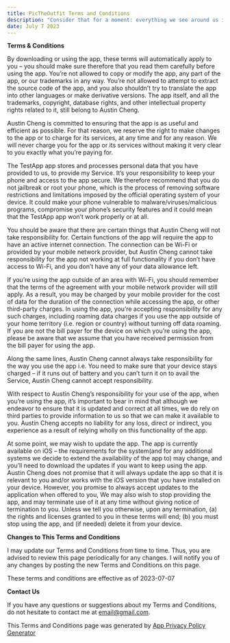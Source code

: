 ```yaml
---
title: PicTheOutfit Terms and Conditions
description: "Consider that for a moment: everything we see around us is assumed to have had a cause and is contingent upon."
date: July 7 2023
---
```


**Terms & Conditions**

By downloading or using the app, these terms will automatically apply to you – you should make sure therefore that you read them carefully before using the app. You’re not allowed to copy or modify the app, any part of the app, or our trademarks in any way. You’re not allowed to attempt to extract the source code of the app, and you also shouldn’t try to translate the app into other languages or make derivative versions. The app itself, and all the trademarks, copyright, database rights, and other intellectual property rights related to it, still belong to Austin Cheng.

Austin Cheng is committed to ensuring that the app is as useful and efficient as possible. For that reason, we reserve the right to make changes to the app or to charge for its services, at any time and for any reason. We will never charge you for the app or its services without making it very clear to you exactly what you’re paying for.

The TestApp app stores and processes personal data that you have provided to us, to provide my Service. It’s your responsibility to keep your phone and access to the app secure. We therefore recommend that you do not jailbreak or root your phone, which is the process of removing software restrictions and limitations imposed by the official operating system of your device. It could make your phone vulnerable to malware/viruses/malicious programs, compromise your phone’s security features and it could mean that the TestApp app won’t work properly or at all.

You should be aware that there are certain things that Austin Cheng will not take responsibility for. Certain functions of the app will require the app to have an active internet connection. The connection can be Wi-Fi or provided by your mobile network provider, but Austin Cheng cannot take responsibility for the app not working at full functionality if you don’t have access to Wi-Fi, and you don’t have any of your data allowance left.

If you’re using the app outside of an area with Wi-Fi, you should remember that the terms of the agreement with your mobile network provider will still apply. As a result, you may be charged by your mobile provider for the cost of data for the duration of the connection while accessing the app, or other third-party charges. In using the app, you’re accepting responsibility for any such charges, including roaming data charges if you use the app outside of your home territory (i.e. region or country) without turning off data roaming. If you are not the bill payer for the device on which you’re using the app, please be aware that we assume that you have received permission from the bill payer for using the app.

Along the same lines, Austin Cheng cannot always take responsibility for the way you use the app i.e. You need to make sure that your device stays charged – if it runs out of battery and you can’t turn it on to avail the Service, Austin Cheng cannot accept responsibility.

With respect to Austin Cheng’s responsibility for your use of the app, when you’re using the app, it’s important to bear in mind that although we endeavor to ensure that it is updated and correct at all times, we do rely on third parties to provide information to us so that we can make it available to you. Austin Cheng accepts no liability for any loss, direct or indirect, you experience as a result of relying wholly on this functionality of the app.

At some point, we may wish to update the app. The app is currently available on iOS – the requirements for the system(and for any additional systems we decide to extend the availability of the app to) may change, and you’ll need to download the updates if you want to keep using the app. Austin Cheng does not promise that it will always update the app so that it is relevant to you and/or works with the iOS version that you have installed on your device. However, you promise to always accept updates to the application when offered to you, We may also wish to stop providing the app, and may terminate use of it at any time without giving notice of termination to you. Unless we tell you otherwise, upon any termination, (a) the rights and licenses granted to you in these terms will end; (b) you must stop using the app, and (if needed) delete it from your device.

**Changes to This Terms and Conditions**

I may update our Terms and Conditions from time to time. Thus, you are advised to review this page periodically for any changes. I will notify you of any changes by posting the new Terms and Conditions on this page.

These terms and conditions are effective as of 2023-07-07

**Contact Us**

If you have any questions or suggestions about my Terms and Conditions, do not hesitate to contact me at email@gmail.com.

This Terms and Conditions page was generated by [App Privacy Policy Generator](https://app-privacy-policy-generator.nisrulz.com/)
